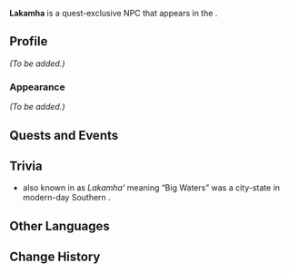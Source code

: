 {{Meta
<!-- Remove this template after adding the missing info -->
|missing_NPC_profile  = yes
<!--
|missing_NPC_idle     = yes
|missing_NPC_dialogue = yes
-->
}}
{{Character Infobox
|type             = Quest NPC
|image            = NPC Lakamha.png
|realname         = <!-- Optional, if different from in-game name -->
|deceased         = <!-- Past (for deceased prior to events of the game) or free response -->
|region           = Natlan
|location         = Natlan
|affiliation      = Scions of the Canopy
|title            = 

|ancestry         = <!-- Clan/family -->
|father           = 
|mother           = 
|spouse           = 
|sibling          = 
|child            = 
|relative         = 

|voiceEN          = 
|voiceCN          = 
|voiceJP          = 
|voiceKR          = 
}}
'''Lakamha''' is a quest-exclusive NPC that appears in the {{Quest|Chapter V}}.
<!--
==Location==
{{subst:#tag:gallery|
NPC Location {{subst:#titleparts:{{subst:PAGENAME}}}}.png{{subst:!}}{{subst:#titleparts:{{subst:PAGENAME}}}}'s location
NPC Location {{subst:#titleparts:{{subst:PAGENAME}}}} Context.png{{subst:!}}Additional context
}}
-->
==Profile==
<!--Detailed story/lore information goes here.-->
''(To be added.)''

===Appearance===
<!--Keep appearance section short and concise. Limit to 2 paragraphs with 3-4 sentences each.-->
''(To be added.)''

==Quests and Events==
{{Quests and Events}}
<!--
==Idle Quotes==
{{Dialogue Start}}
: {{DIcon|Idle}} {{Tx}}
:: {{A|VO {{subst:#titleparts:{{subst:PAGENAME}}}} 01.ogg}} "{{Tx}}"
{{Dialogue End}}

==Dialogue==
{{Dialogue Start}}
:'''{{subst:#titleparts:{{subst:PAGENAME}}}}:''' 
:{{DIcon}}
{{Dialogue End}}
<!--
==Event Dialogue==
===Event Name===
{{Dialogue Start}}
:'''{{subst:#titleparts:{{subst:PAGENAME}}}}:'''
{{Dialogue End}}
-->
==Trivia==
* {{w|Palenque}} also known in {{w|Itzaʼ language|Itzaʼ Maya}} as ''Lakamhaʼ'' meaning “Big Waters” was a city-state in modern-day Southern {{w|Mexico}}.
==Other Languages==
{{Other Languages|default_hidden=1
|en      = Lakamha
|zhs     = 拉坎阿
|zhs_rm  = Lākǎn'ā
|zht     = 拉坎阿
|zht_rm  = Lākǎn'ā
|ja      = ラカムハ
|ko      = 라캄하
|es      = Lakamha
|fr      = Lakamha
|ru      = Лакамха
|th      = Lakamha
|vi      = Lakamha
|de      = Lakamha
|id      = Lakamha
|pt      = Lakamha
|tr      = Lakamha
|it      = Lakamha
}}

==Change History==
{{Change History|5.0}}
<!--
==References==
{{Reflist}}
-->